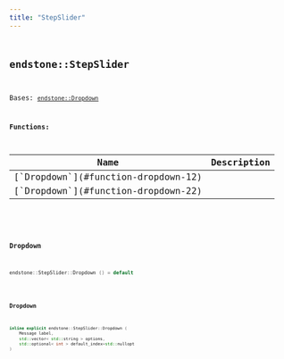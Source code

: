 ```yaml
---
title: "StepSlider"
---
```


## <code className="doc-symbol doc-symbol-class"/> endstone::StepSlider

Bases: [`endstone::Dropdown`](classendstone_1_1_dropdown.md)
















**Functions:**

<table>
<thead>
   <tr>
      <th>Name</th>
      <th>Description</th>
   </tr>
</thead>
<tbody>
<tr key="classendstone_1_1_step_slider_1ad095868e59dd8f5cac7ce788c7038977">
    <td>[`Dropdown`](#function-dropdown-12)</td>
    <td></td>
</tr>
<tr key="classendstone_1_1_step_slider_1ac91f43ee6f2a4a562564a4fa09d4090a">
    <td>[`Dropdown`](#function-dropdown-22)</td>
    <td></td>
</tr>
</tbody>
</table>

### <code className="doc-symbol doc-symbol-function"/> Dropdown

```cpp
endstone::StepSlider::Dropdown () = default
```


### <code className="doc-symbol doc-symbol-function"/> Dropdown

```cpp
inline explicit endstone::StepSlider::Dropdown (
    Message label,
    std::vector< std::string > options,
    std::optional< int > default_index=std::nullopt
) 
```

